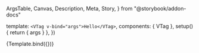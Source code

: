   ArgsTable,
  Canvas,
  Description,
  Meta,
  Story,
} from "@storybook/addon-docs"

<Meta title="Components/VTag" component={VTag} />

  template: `<VTag v-bind="args">Hello</VTag>`,
  components: { VTag },
  setup() {
    return { args }
  },
})
<Description of={VTag} />

<ArgsTable of={VTag} />

<Canvas>
  <Story name="default" args={{ href: "#", title: "cat" }}>
    {Template.bind({})}
  </Story>
</Canvas>
